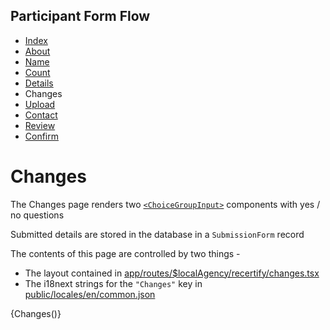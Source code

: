 
<Meta title="Docs/Pages/Changes" />

## Participant Form Flow

<ul className="breadcrumb">
  <li>
    <a href="?path=/docs/docs-pages-index--index">Index</a>
  </li>
  <li>
    <a href="?path=/docs/docs-pages-about--about">About</a>
  </li>
  <li>
    <a href="?path=/docs/docs-pages-name--name">Name</a>
  </li>
  <li>
    <a href="?path=/docs/docs-pages-count--count">Count</a>
  </li>
  <li>
    <a href="?path=/docs/docs-pages-details--details">Details</a>
  </li>
  <li>Changes</li>
  <li>
    <a href="?path=/docs/docs-pages-upload--upload">Upload</a>
  </li>
  <li>
    <a href="?path=/docs/docs-pages-contact--contact">Contact</a>
  </li>
  <li>
    <a href="?path=/docs/docs-pages-review--review">Review</a>
  </li>
  <li>
    <a href="?path=/docs/docs-pages-confirm--confirm">Confirm</a>
  </li>
</ul>

# Changes

The Changes page renders two [`<ChoiceGroupInput>`](?path=/docs/components-input-choicegroupinput--radio-group) components with yes / no questions

Submitted details are stored in the database in a `SubmissionForm` record

The contents of this page are controlled by two things -

- The layout contained in [app/routes/$localAgency/recertify/changes.tsx](../../participant/app/routes/%24localAgency/recertify/changes.tsx)
- The i18next strings for the `"Changes"` key in [public/locales/en/common.json](../../participant/public/locales/en/common.json)

<Canvas>
  <Story name="Changes" decorators={decoratorFunc}>
    {Changes()}
  </Story>
</Canvas>

